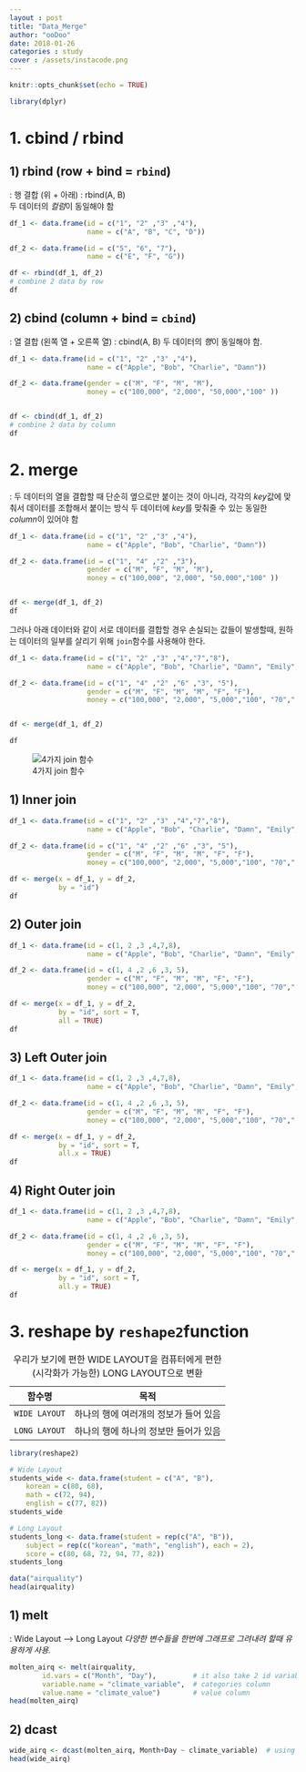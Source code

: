 ```yaml
---
layout : post
title: "Data_Merge"
author: "ooDoo"
date: 2018-01-26
categories : study
cover : /assets/instacode.png
---
```


```r
knitr::opts_chunk$set(echo = TRUE)

library(dplyr)
```



# 1. cbind / rbind

## 1) rbind (row + bind = `rbind`)
 : 행 결합 (위 + 아래) : rbind(A, B)  
 두 데이터의 *컬럼*이 동일해야 함
```r
df_1 <- data.frame(id = c("1", "2" ,"3" ,"4"), 
                   name = c("A", "B", "C", "D"))

df_2 <- data.frame(id = c("5", "6", "7"), 
                   name = c("E", "F", "G"))

df <- rbind(df_1, df_2)
# combine 2 data by row
df
```


## 2) cbind (column + bind = `cbind`)
 : 열 결합 (왼쪽 열 + 오른쪽 열) : cbind(A, B)
 두 데이터의 *행*이 동일해야 함. 
```r
df_1 <- data.frame(id = c("1", "2" ,"3" ,"4"), 
                   name = c("Apple", "Bob", "Charlie", "Damn"))

df_2 <- data.frame(gender = c("M", "F", "M", "M"), 
                   money = c("100,000", "2,000", "50,000","100" ))


df <- cbind(df_1, df_2)
# combine 2 data by column
df
```



# 2. merge
 : 두 데이터의 열을 결합할 때 단순히 옆으로만 붙이는 것이 아니라,
  각각의 *key*값에 맞춰서 데이터를 조합해서 붙이는 방식 
  두 데이터에 *key*를 맞춰줄 수 있는 동일한 *column*이 있어야 함
```r
df_1 <- data.frame(id = c("1", "2" ,"3" ,"4"), 
                   name = c("Apple", "Bob", "Charlie", "Damn"))

df_2 <- data.frame(id = c("1", "4" ,"2" ,"3"),
                   gender = c("M", "F", "M", "M"), 
                   money = c("100,000", "2,000", "50,000","100" ))


df <- merge(df_1, df_2)
df
```

 그러나 아래 데이터와 같이 서로 데이터를 결합할 경우 손실되는 값들이 발생할때, 원하는 데이터의 일부를 살리기 위해 `join`함수를 사용해야 한다.
```r
df_1 <- data.frame(id = c("1", "2" ,"3" ,"4","7","8"), 
                   name = c("Apple", "Bob", "Charlie", "Damn", "Emily","Foodding"))

df_2 <- data.frame(id = c("1", "4" ,"2" ,"6" ,"3", "5"),
                   gender = c("M", "F", "M", "M", "F", "F"), 
                   money = c("100,000", "2,000", "5,000","100", "70"," 900" ))


df <- merge(df_1, df_2)

df
```


![4가지 join 함수](http://cfile4.uf.tistory.com/image/2464D13755B602E72AFAF0)


## 1) Inner join 
```r
df_1 <- data.frame(id = c("1", "2" ,"3" ,"4","7","8"), 
                   name = c("Apple", "Bob", "Charlie", "Damn", "Emily","Foodding"))

df_2 <- data.frame(id = c("1", "4" ,"2" ,"6" ,"3", "5"),
                   gender = c("M", "F", "M", "M", "F", "F"), 
                   money = c("100,000", "2,000", "5,000","100", "70"," 900" ))

df <- merge(x = df_1, y = df_2,
            by = "id")
df
```

## 2) Outer join
```r
df_1 <- data.frame(id = c(1, 2 ,3 ,4,7,8), 
                   name = c("Apple", "Bob", "Charlie", "Damn", "Emily","Foodding"))

df_2 <- data.frame(id = c(1, 4 ,2 ,6 ,3, 5),
                   gender = c("M", "F", "M", "M", "F", "F"), 
                   money = c("100,000", "2,000", "5,000","100", "70"," 900" ))

df <- merge(x = df_1, y = df_2,
            by = "id", sort = T,
            all = TRUE)
df
```

## 3) Left Outer join
```r
df_1 <- data.frame(id = c(1, 2 ,3 ,4,7,8), 
                   name = c("Apple", "Bob", "Charlie", "Damn", "Emily","Foodding"))

df_2 <- data.frame(id = c(1, 4 ,2 ,6 ,3, 5),
                   gender = c("M", "F", "M", "M", "F", "F"), 
                   money = c("100,000", "2,000", "5,000","100", "70"," 900" ))

df <- merge(x = df_1, y = df_2,
            by = "id", sort = T,
            all.x = TRUE)
df
```

## 4) Right Outer join
```r
df_1 <- data.frame(id = c(1, 2 ,3 ,4,7,8), 
                   name = c("Apple", "Bob", "Charlie", "Damn", "Emily","Foodding"))

df_2 <- data.frame(id = c(1, 4 ,2 ,6 ,3, 5),
                   gender = c("M", "F", "M", "M", "F", "F"), 
                   money = c("100,000", "2,000", "5,000","100", "70"," 900" ))

df <- merge(x = df_1, y = df_2,
            by = "id", sort = T,
            all.y = TRUE)
df
```

# 3. reshape by `reshape2`function
:우리가 보기에 편한 WIDE LAYOUT을 컴퓨터에게 편한(시각화가 가능한) LONG LAYOUT으로 변환 


함수명|목적
:---:|:---:
`WIDE LAYOUT`|하나의 행에 여러개의 정보가 들어 있음
`LONG LAYOUT`|하나의 행에 하나의 정보만 들어가 있음

```r
library(reshape2)
```


```r
# Wide Layout 
students_wide <- data.frame(student = c("A", "B"),
    korean = c(80, 68),
    math = c(72, 94),
    english = c(77, 82))
students_wide
```

 
```r
# Long Layout
students_long <- data.frame(student = rep(c("A", "B")),
    subject = rep(c("korean", "math", "english"), each = 2),
    score = c(80, 68, 72, 94, 77, 82))
students_long
```

```r
data("airquality")
head(airquality)
```


## 1) melt 
: Wide Layout --> Long Layout
*다양한 변수들을 한번에 그래프로 그려내려 할때 유용하게 사용.*
```r
molten_airq <- melt(airquality,
        id.vars = c("Month", "Day"),         # it also take 2 id variables
        variable.name = "climate_variable",  # categories column 
        value.name = "climate_value")        # value column
head(molten_airq)
```


## 2) dcast
```r
wide_airq <- dcast(molten_airq, Month+Day ~ climate_variable)  # using '+', we can dcast 2 id variables
head(wide_airq)
```

